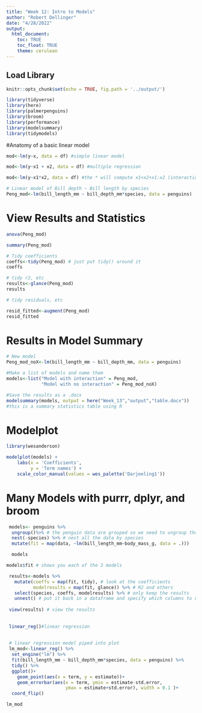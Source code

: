 ---
title: "Week 12: Intro to Models"
author: "Robert Dellinger"
date: "4/28/2022"
output:
  html_document:
    toc: TRUE
    toc_float: TRUE
    theme: cerulean
---

## Load Library

```{r setup, include=FALSE}
knitr::opts_chunk$set(echo = TRUE, fig.path = '../output/')

library(tidyverse)
library(here)
library(palmerpenguins)
library(broom)
library(performance) 
library(modelsummary)
library(tidymodels)


```

#Anatomy of a basic linear model

```{r}


mod<-lm(y~x, data = df) #simple linear model 

mod<-lm(y~x1 + x2, data = df) #multiple regression

mod<-lm(y~x1*x2, data = df) #the * will compute x1+x2+x1:x2 (interaction term)

# Linear model of Bill depth ~ Bill length by species
Peng_mod<-lm(bill_length_mm ~ bill_depth_mm*species, data = penguins)

```

# View Results and Statistics 
```{r}
anova(Peng_mod)

summary(Peng_mod)

# Tidy coefficients
coeffs<-tidy(Peng_mod) # just put tidy() around it
coeffs

# tidy r2, etc
results<-glance(Peng_mod) 
results

# tidy residuals, etc

resid_fitted<-augment(Peng_mod)
resid_fitted
```

# Results in Model Summary
```{r}
# New model
Peng_mod_noX<-lm(bill_length_mm ~ bill_depth_mm, data = penguins)

#Make a list of models and name them
models<-list("Model with interaction" = Peng_mod,
             "Model with no interaction" = Peng_mod_noX)

#Save the results as a .docx
modelsummary(models, output = here("Week_13","output","table.docx"))
#this is a summary statistics table using R 

```

# Modelplot

```{r}

library(wesanderson)

modelplot(models) +
    labs(x = 'Coefficients', 
         y = 'Term names') +
    scale_color_manual(values = wes_palette('Darjeeling1'))

```


# Many Models with purrr, dplyr, and broom

```{r}

 models<- penguins %>%
  ungroup()%>% # the penguin data are grouped so we need to ungroup them
  nest(-species) %>% # nest all the data by species 
  mutate(fit = map(data, ~lm(bill_length_mm~body_mass_g, data = .)))

  models

models$fit # shows you each of the 3 models

 results<-models %>%
   mutate(coeffs = map(fit, tidy), # look at the coefficients
          modelresults = map(fit, glance)) %>% # R2 and others 
   select(species, coeffs, modelresults) %>% # only keep the results
   unnest() # put it back in a dataframe and specify which columns to unnest
 
 view(results) # view the results
 
 
 linear_reg()#linear regression 
 
 
 # linear regression model piped into plot 
 lm_mod<-linear_reg() %>%
  set_engine("lm") %>%
  fit(bill_length_mm ~ bill_depth_mm*species, data = penguins) %>%
  tidy() %>%
  ggplot()+
    geom_point(aes(x = term, y = estimate))+
    geom_errorbar(aes(x = term, ymin = estimate-std.error,
                      ymax = estimate+std.error), width = 0.1 )+
  coord_flip()

lm_mod
 
 
```

